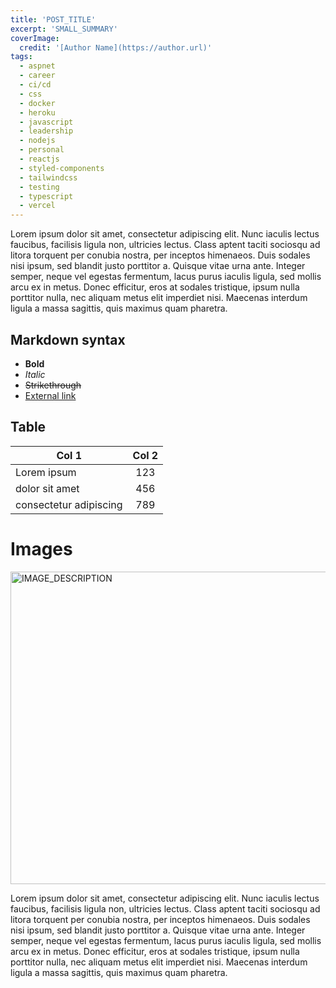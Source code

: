 ```yaml
---
title: 'POST_TITLE'
excerpt: 'SMALL_SUMMARY'
coverImage:
  credit: '[Author Name](https://author.url)'
tags:
  - aspnet
  - career
  - ci/cd
  - css
  - docker
  - heroku
  - javascript
  - leadership
  - nodejs
  - personal
  - reactjs
  - styled-components
  - tailwindcss
  - testing
  - typescript
  - vercel
---
```


Lorem ipsum dolor sit amet, consectetur adipiscing elit.
Nunc iaculis lectus faucibus, facilisis ligula non, ultricies lectus.
Class aptent taciti sociosqu ad litora torquent per conubia nostra, per inceptos himenaeos.
Duis sodales nisi ipsum, sed blandit justo porttitor a.
Quisque vitae urna ante. Integer semper, neque vel egestas fermentum, lacus purus iaculis ligula, sed mollis arcu ex in metus.
Donec efficitur, eros at sodales tristique, ipsum nulla porttitor nulla, nec aliquam metus elit imperdiet nisi.
Maecenas interdum ligula a massa sagittis, quis maximus quam pharetra.

## Markdown syntax

- **Bold**
- _Italic_
- ~~Strikethrough~~
- [External link](https://mersocarlin.com/)

## Table

| Col 1                  | Col 2 |
|------------------------|:-----:|
| Lorem ipsum            | 123   |
| dolor sit amet         | 456   |
| consectetur adipiscing | 789   |

# Images

<img alt="IMAGE_DESCRIPTION" height="500" src="/assets/blog/blog-post-placeholder.jpg" title="IMAGE_DESCRIPTION" width="1000" />

Lorem ipsum dolor sit amet, consectetur adipiscing elit.
Nunc iaculis lectus faucibus, facilisis ligula non, ultricies lectus.
Class aptent taciti sociosqu ad litora torquent per conubia nostra, per inceptos himenaeos.
Duis sodales nisi ipsum, sed blandit justo porttitor a.
Quisque vitae urna ante. Integer semper, neque vel egestas fermentum, lacus purus iaculis ligula, sed mollis arcu ex in metus.
Donec efficitur, eros at sodales tristique, ipsum nulla porttitor nulla, nec aliquam metus elit imperdiet nisi.
Maecenas interdum ligula a massa sagittis, quis maximus quam pharetra.